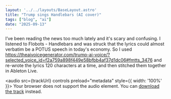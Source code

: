 ```yaml
---
layout: '../../layouts/BaseLayout.astro'
title: "Trump sings Handlebars (AI cover)"
tags: ["blog", "ai"]
date: "2025-09-13"
---
```


<DummyComponent />


I’ve been reading the news too much lately and it's scary and confusing. I listened to Flobots - Handlebars and was struck that the lyrics could almost verbatim be a POTUS speech in today's economy. So I used https://theaivoicegenerator.com/trump-ai-voice/?selected_voice_id=f2a759a898f449e58bfbb4af37d1dc06#fmtts_3476 and re-wrote the lyrics 120 characters at a time, and then stitched them together in Ableton Live.

<audio src={trackUrl} controls preload="metadata" style={{ width: '100%' }}>
  Your browser does not support the audio element. You can
  <a href={trackUrl}>download the track</a> instead.
</audio>